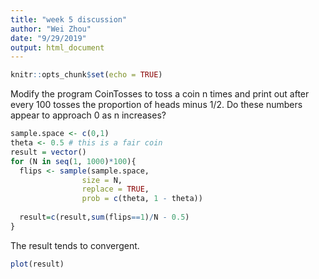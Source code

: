 ```yaml
---
title: "week 5 discussion"
author: "Wei Zhou"
date: "9/29/2019"
output: html_document
---
```


```r
knitr::opts_chunk$set(echo = TRUE)
```

Modify the program CoinTosses to toss a coin n times and print out after every
100 tosses the proportion of heads minus 1/2. Do these numbers appear to
approach 0 as n increases?

```r
sample.space <- c(0,1)
theta <- 0.5 # this is a fair coin
result = vector()
for (N in seq(1, 1000)*100){
  flips <- sample(sample.space, 
                size = N, 
                replace = TRUE, 
                prob = c(theta, 1 - theta))
  
  result=c(result,sum(flips==1)/N - 0.5)
}
```

The result tends to convergent.
```r
plot(result)
```

